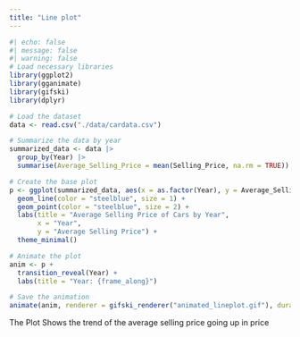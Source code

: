 ```yaml
---
title: "Line plot"
---
```

```r
#| echo: false
#| message: false
#| warning: false
# Load necessary libraries
library(ggplot2)
library(gganimate)
library(gifski)
library(dplyr)

# Load the dataset
data <- read.csv("./data/cardata.csv")

# Summarize the data by year
summarized_data <- data |>
  group_by(Year) |>
  summarise(Average_Selling_Price = mean(Selling_Price, na.rm = TRUE))

# Create the base plot
p <- ggplot(summarized_data, aes(x = as.factor(Year), y = Average_Selling_Price, group = 1)) +
  geom_line(color = "steelblue", size = 1) +
  geom_point(color = "steelblue", size = 2) +
  labs(title = "Average Selling Price of Cars by Year",
       x = "Year",
       y = "Average Selling Price") +
  theme_minimal()

# Animate the plot
anim <- p + 
  transition_reveal(Year) +
  labs(title = "Year: {frame_along}")

# Save the animation
animate(anim, renderer = gifski_renderer("animated_lineplot.gif"), duration = 20, end_pause = 10)

```
The Plot Shows the trend of the average selling price going up in price


